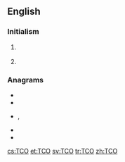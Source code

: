 {{also|tco}}
==English==
{{wikipedia}}

===Initialism===
{{rfc-header|Initialism}}
{{en-initialism}}

# {{initialism of|Total [[cost|Cost]] of [[ownership|Ownership]]|lang=en}} {{gloss|The sum of costs arising when [[deploy]]ing [[technology]], especially [[hardware]] and [[software]]}}
# {{lb|en|electronics}} {{initialism of|[[transparent]] [[conducting]] [[oxide]]|lang=en}}

===Anagrams===
* {{l|en|cot}}
* {{l|en|CTO}}
* {{l|en|Oct}}, {{l|en|Oct.}}
* {{l|en|OTC}}
* {{l|en|TOC}}

[[cs:TCO]]
[[et:TCO]]
[[sv:TCO]]
[[tr:TCO]]
[[zh:TCO]]